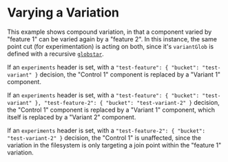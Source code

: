 # Varying a Variation

This example shows compound variation, in that a component varied by "feature 1"
can be varied again by a "feature 2".  In this instance, the same point cut
(for experimentation) is acting on both, since it's `variantGlob` is defined
with a recursive [`globstar`](https://www.gnu.org/software/bash/manual/html_node/The-Shopt-Builtin.html#:~:text=globstar,only%20directories%20and%20subdirectories%20match.).

If an `experiments` header is set, with a `"test-feature": { "bucket": "test-variant" }`
decision, the "Control 1" component is replaced by a "Variant 1" component.

If an `experiments` header is set, with a `"test-feature": { "bucket": "test-variant" }, "test-feature-2": { "bucket": "test-variant-2" }`
decision, the "Control 1" component is replaced by a "Variant 1" component, which
itself is replaced by a "Variant 2" component.

If an `experiments` header is set, with a `"test-feature-2": { "bucket": "test-variant-2" }`
decision, the "Control 1" is unaffected, since the variation in the filesystem
is only targeting a join point within the "feature 1" variation.
